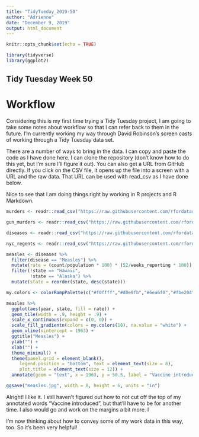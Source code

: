 ---
title: "TidyTueday_2019-50"
author: "Adrienne"
date: "December 9, 2019"
output: html_document
---

```{r setup, include=FALSE}
knitr::opts_chunk$set(echo = TRUE)

library(tidyverse)
library(ggplot2)

```

## Tidy Tuesday Week 50

# Workflow
Considering this is my first time trying a Tidy Tuesday project, I am going to take some notes about workflow so that I can refer back to them in the future. I'm currently working my way through David Robinson's screen casts of working through a Tidy Tuesday data set. 

There are a number of ways to bring in the data. I can copy and paste the code as I have done here. I can clone the repository (don't know how to do this yet, but I'm sure I'll figure it out). You can also get a URL from GitHub directly. If you click on the CSV file, it opens up the file into a screen with a URL and the raw data. That URL can be used with read_csv as I have done below.

Nice to see that I am doing things right by working in R projects and R Markdown.

```{r data-import}

murders <- readr::read_csv("https://raw.githubusercontent.com/rfordatascience/tidytuesday/master/data/2019/2019-12-10/international_murders.csv")

gun_murders <- readr::read_csv("https://raw.githubusercontent.com/rfordatascience/tidytuesday/master/data/2019/2019-12-10/gun_murders.csv")

diseases <- readr::read_csv("https://raw.githubusercontent.com/rfordatascience/tidytuesday/master/data/2019/2019-12-10/diseases.csv")

nyc_regents <- readr::read_csv("https://raw.githubusercontent.com/rfordatascience/tidytuesday/master/data/2019/2019-12-10/nyc_regents.csv")


```

``` {r summarize}

measles <- diseases %>%
  filter(disease == "Measles") %>%
  mutate(rate = (count/population * 100) * (52/weeks_reporting * 100)) %>%
  filter(!state == "Hawaii",
         !state == "Alaska") %>%
  mutate(state = reorder(state, desc(state)))

my.colors <- colorRampPalette(c("#f0ffff","#d0e9fb","#6ea6f0","#fbe204","#ffad00", "#fc2500", "#7f0d00"), bias = 2.4)

measles %>%
  ggplot(aes(year, state, fill = rate)) +
  geom_tile(width = .9, height = .9) +
  scale_x_continuous(expand = c(0, 0)) +
  scale_fill_gradientn(colors = my.colors(18), na.value = "white") +
  geom_vline(xintercept = 1963) +
  ggtitle("Measles") +
  ylab("") +
  xlab("") +
  theme_minimal() +
  theme(panel.grid = element_blank(),
     legend.position = "bottom", text = element_text(size = 8),
     plot.title = element_text(size = 12)) +
  annotate(geom = "text", x = 1963, y = 50.5, label = "Vaccine introduced", size = 3, hjust = 0)

ggsave("measles.jpg", width = 8, height = 6, units = "in")
```
Alright!  I like it. I still haven't figured out how to not cut off the top of my annotated words "Vaccine introduced", but that'll have to be for another time.  I also would go and work on the margins a bit more. I 
  
  I'm now thinking about how to convey some of my work data in this way, too. So it's been very helpful! 
